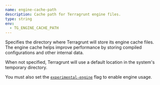```yaml
---
name: engine-cache-path
description: Cache path for Terragrunt engine files.
type: string
env:
  - TG_ENGINE_CACHE_PATH
---
```


Specifies the directory where Terragrunt will store its engine cache files. The engine cache helps improve performance by storing compiled configurations and other internal data.

When not specified, Terragrunt will use a default location in the system's temporary directory.

You must also set the [`experimental-engine`](#experimental-engine) flag to enable engine usage.
